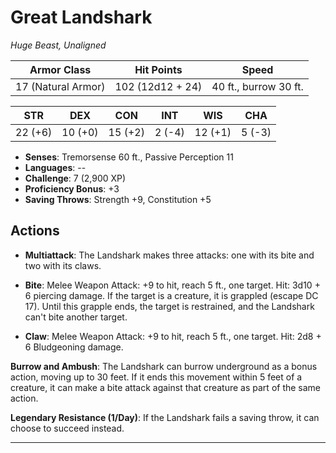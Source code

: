 # Great Landshark

_Huge Beast, Unaligned_

| **Armor Class**    | **Hit Points**   | **Speed**             |
| ------------------ | ---------------- | --------------------- |
| 17 (Natural Armor) | 102 (12d12 + 24) | 40 ft., burrow 30 ft. |

| **STR** | **DEX** | **CON** | **INT** | **WIS** | **CHA** |
| ------- | ------- | ------- | ------- | ------- | ------- |
| 22 (+6) | 10 (+0) | 15 (+2) | 2 (-4)  | 12 (+1) | 5 (-3)  |

- **Senses**: Tremorsense 60 ft., Passive Perception 11
- **Languages**: --
- **Challenge**: 7 (2,900 XP)
- **Proficiency Bonus**: +3
- **Saving Throws**: Strength +9, Constitution +5

## Actions

- **Multiattack**: The Landshark makes three attacks: one with its bite and two with its claws.

- **Bite**: Melee Weapon Attack: +9 to hit, reach 5 ft., one target. Hit: 3d10 + 6 piercing damage. If the target is a creature, it is grappled (escape DC 17). Until this grapple ends, the target is restrained, and the Landshark can't bite another target.

- **Claw**: Melee Weapon Attack: +9 to hit, reach 5 ft., one target. Hit: 2d8 + 6 Bludgeoning damage.

**Burrow and Ambush**: The Landshark can burrow underground as a bonus action, moving up to 30 feet. If it ends this movement within 5 feet of a creature, it can make a bite attack against that creature as part of the same action.

**Legendary Resistance (1/Day)**: If the Landshark fails a saving throw, it can choose to succeed instead.

---
